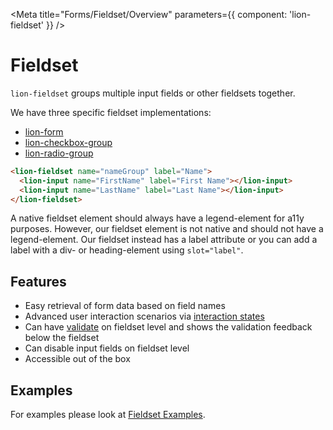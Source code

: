 
<Meta title="Forms/Fieldset/Overview" parameters={{ component: 'lion-fieldset' }} />

# Fieldset

`lion-fieldset` groups multiple input fields or other fieldsets together.

We have three specific fieldset implementations:

- [lion-form](?path=/docs/forms-form-overview--page)
- [lion-checkbox-group](?path=/docs/forms-checkbox-group)
- [lion-radio-group](?path=/docs/forms-radio-group)

```html
<lion-fieldset name="nameGroup" label="Name">
  <lion-input name="FirstName" label="First Name"></lion-input>
  <lion-input name="LastName" label="Last Name"></lion-input>
</lion-fieldset>
```

A native fieldset element should always have a legend-element for a11y purposes.
However, our fieldset element is not native and should not have a legend-element.
Our fieldset instead has a label attribute or you can add a label with a div- or heading-element using `slot="label"`.

## Features

- Easy retrieval of form data based on field names
- Advanced user interaction scenarios via [interaction states](?path=/docs/forms-system-interaction-states)
- Can have [validate](?path=/docs/forms-system-validate-system) on fieldset level and shows the validation feedback below the fieldset
- Can disable input fields on fieldset level
- Accessible out of the box

## Examples

For examples please look at [Fieldset Examples](?path=/docs/forms-fieldset-examples--default-story).
